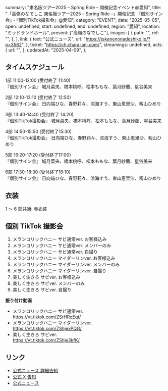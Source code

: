   summary: "東名阪ツアー2025 – Spring Ride – 開催記念イベント@愛知",
  title:
    "「高嶺のなでしこ 東名阪ツアー2025 – Spring Ride –」開催記念 『個別サイン会』・『個別TikTok撮影会』@愛知",
  category: "EVENT",
  date: "2025-05-05",
  open: undefined,
  start: undefined,
  end: undefined,
  region: "愛知",
  location: "ミッドランドホール",
  present: ["高嶺のなでしこ"],
  images: [
    {
      path: "",
      ref: "",
    },
  ],
  link: {
    text: "公式ニュース",
    url: "https://takanenonadeshiko.jp/?p=3562",
  },
  ticket: "https://ch.chara-ani.com/",
  streamings: undefined,
  acts: {
    url: "",
  },
  updatedAt: "2025-04-09",
};

## タイムスケジュール

1部 11:00-12:00 (受付終了 11:40)<br/>
『個別サイン会』 城月菜央、橋本桃呼、松本ももな、葉月紗蘭、星谷美来

2部 12:10-13:10 (受付終了 12:50)<br/>
『個別サイン会』 日向端ひな、春野莉々、涼海すう、東山恵里沙、籾山ひめり

3部 13:40-14:40 (受付終了 14:20)<br/>
『個別TikTok撮影会』 城月菜央、橋本桃呼、松本ももな、葉月紗蘭、星谷美来

4部 14:50-15:50 (受付終了15:30)<br/>
『個別TikTok撮影会』 日向端ひな、春野莉々、涼海すう、東山恵里沙、籾山ひめり

5部 16:20-17:20 (受付終了17:00)<br/>
『個別サイン会』 城月菜央、橋本桃呼、松本ももな、葉月紗蘭、星谷美来

6部 17:30-18:30 (受付終了18:10)<br/>
『個別サイン会』 日向端ひな、春野莉々、涼海すう、東山恵里沙、籾山ひめり

## 衣装

1 〜 6 部共通: 赤衣装

## 個別 TikTok 撮影会

1. メランコリックハニー サビ通常ver. お客様込み
1. メランコリックハニー サビ通常ver. メンバーのみ
1. メランコリックハニー サビ通常ver. 自撮り
1. メランコリックハニー マイダーリンver. お客様込み
1. メランコリックハニー マイダーリンver. メンバーのみ
1. メランコリックハニー マイダーリンver. 自撮り
1. 美しく生きろ サビver. お客様込み
1. 美しく生きろ サビver. メンバーのみ
1. 美しく生きろ サビver. 自撮り

**振り付け動画**

- メランコリックハニー サビ通常ver.<br/>
  https://vt.tiktok.com/ZSrHRqEqt/
- メランコリックハニー マイダーリンver.<br/>
  https://vt.tiktok.com/ZShjexPQG/
- 美しく生きろ サビver.<br/>
  https://vt.tiktok.com/ZShje3kfK/

## リンク

- [公式ニュース 詳細告知](https://takanenonadeshiko.jp/?p=3702)
- [公式 X 告知](https://x.com/takanenofficial/status/1909154203425251411)
- [公式ニュース](https://takanenonadeshiko.jp/?p=3562)
